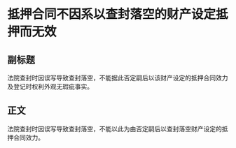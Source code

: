 # 抵押合同不因系以查封落空的财产设定抵押而无效
## 副标题
法院查封时因误写导致查封落空，不能据此否定嗣后以该财产设定的抵押合同效力及登记时权利外观无瑕疵事实。
## 正文
法院查封时因误写导致查封落空，不能以此为由否定嗣后以查封落空财产设定的抵押合同效力。